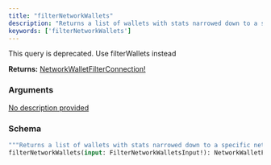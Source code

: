 ```yaml
---
title: "filterNetworkWallets"
description: "Returns a list of wallets with stats narrowed down to a specific network."
keywords: ['filterNetworkWallets']
---
```


<Warning>
  This query is deprecated. Use filterWallets instead
</Warning>

**Returns:** [NetworkWalletFilterConnection!](/api-reference/types/networkwalletfilterconnection)

### Arguments

<a href="/api-reference/types/filternetworkwalletsinput">
  <ResponseField name="input" type="FilterNetworkWalletsInput!" required>
    No description provided
  </ResponseField>
</a>

### Schema


```graphql 
"""Returns a list of wallets with stats narrowed down to a specific network."""
filterNetworkWallets(input: FilterNetworkWalletsInput!): NetworkWalletFilterConnection! @deprecated(reason: "Use filterWallets instead")
```
